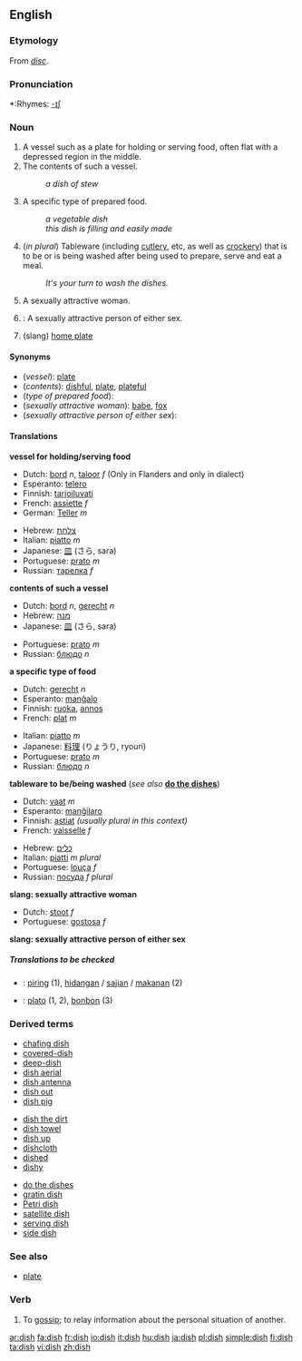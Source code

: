 {{wikipedia}}
==English==
===Etymology===
From {{OE.}} ''[[disc#Old English|disc]]''.

===Pronunciation===
*:Rhymes: [[Rhymes:English:-ɪʃ|-ɪʃ]]

===Noun===
{{en-noun|es}}

#A vessel such as a plate for holding or serving food, often flat with a depressed region in the middle.
#The contents of such a vessel.
#:''a dish of stew''
#A specific type of prepared food.
#:''a vegetable dish''
#:''this dish is filling and easily made''
#(''in plural'') Tableware (including [[cutlery]], etc, as well as [[crockery]]) that is to be or is being washed after being used to prepare, serve and eat a meal.
#:''It's your turn to wash the dishes.''
#{{cattag|Slang}} A sexually attractive woman.
#{{cattag|UK slang}}: A sexually attractive person of either sex.
#{{baseball}} (slang) [[home plate]] {{rfv-sense}}

====Synonyms====
*(''vessel''): [[plate]]
*(''contents''): [[dishful]], [[plate]], [[plateful]]
*(''type of prepared food''):
*(''sexually attractive woman''): [[babe]], [[fox]]
*(''sexually attractive person of either sex''):

====Translations====

'''vessel for holding/serving food'''
{{top}}
*Dutch: [[bord]] ''n'', [[taloor]] ''f'' (Only in Flanders and only in dialect)
*Esperanto: [[telero]]
*Finnish: [[tarjoiluvati]]
*French: [[assiette]] ''f''
*German: [[Teller]] ''m''
{{mid}}
*Hebrew: [[צלחת]] {{f}}
*Italian: [[piatto]] ''m''
*Japanese: [[皿]] (さら, sara)
*Portuguese: [[prato]] ''m''
*Russian: [[тарелка]] ''f''
{{bottom}}

'''contents of such a vessel'''
{{top}}
*Dutch: [[bord]] ''n'', [[gerecht]] ''n''
*Hebrew: [[מנה]] {{f}}
*Japanese: [[皿]] (さら, sara)
{{mid}}
*Portuguese: [[prato]] ''m''
*Russian: [[блюдо]] ''n''
{{bottom}}

'''a specific type of food'''
{{top}}
*Dutch: [[gerecht]] ''n''
*Esperanto: [[manĝaĵo]]
*Finnish: [[ruoka]], [[annos]]
*French: [[plat#French|plat]] ''m''
{{mid}}
*Italian: [[piatto]] ''m''
*Japanese: [[料理]] (りょうり, ryouri)
*Portuguese: [[prato]] ''m''
*Russian: [[блюдо]] ''n''
{{bottom}}

'''tableware to be/being washed''' (''see also'' '''[[do the dishes]]''')
{{top}}
*Dutch: [[vaat]] ''m''
*Esperanto: [[manĝilaro]]
*Finnish: [[astiat]] ''(usually plural in this context)''
*French: [[vaisselle]] ''f''
{{mid}}
*Hebrew: [[כלים]] {{mpl}}
*Italian: [[piatto|piatti]] ''m plural''
*Portuguese: [[louça]] ''f''
*Russian: [[посуда]] ''f plural''
{{bottom}}

'''slang: sexually attractive woman'''
<!--Note: put SLANG terms in this table, where these exist-->
{{top}}
*Dutch: [[stoot]] ''f''
*Portuguese: [[gostosa]] ''f''
{{mid}}
{{bottom}}

'''slang: sexually attractive person of either sex'''
<!--Note: put SLANG terms in this table, where these exist-->
{{top}}
{{mid}}
{{bottom}}

=====Translations to be checked=====
<!--Remove this section once all of the translations below have been moved into the tables above.-->
{{checktrans}}

*{{ttbc|Indonesian}}: [[piring]] (1), [[hidang]]an / [[saji]]an / [[makan]]an (2) 
*{{ttbc|Spanish}}: [[plato]] (1, 2), [[bonbon]] (3)

===Derived terms===
{{top3}}
*[[chafing dish]]
*[[covered-dish]]
*[[deep-dish]]
*[[dish aerial]]
*[[dish antenna]]
*[[dish out]]
*[[dish pig]]
{{mid3}}
*[[dish the dirt]]
*[[dish towel]]
*[[dish up]]
*[[dishcloth]]
*[[dished]]
*[[dishy]]
{{mid3}}
*[[do the dishes]]
*[[gratin dish]]
*[[Petri dish]]
*[[satellite dish]]
*[[serving dish]]
*[[side dish]]
{{bottom}}

===See also===
*[[plate]]

===Verb===
{{en-verb|dish|es}}
# To [[gossip]]; to relay information about the personal situation of another.

[[ar:dish]]
[[fa:dish]]
[[fr:dish]]
[[io:dish]]
[[it:dish]]
[[hu:dish]]
[[ja:dish]]
[[pl:dish]]
[[simple:dish]]
[[fi:dish]]
[[ta:dish]]
[[vi:dish]]
[[zh:dish]]